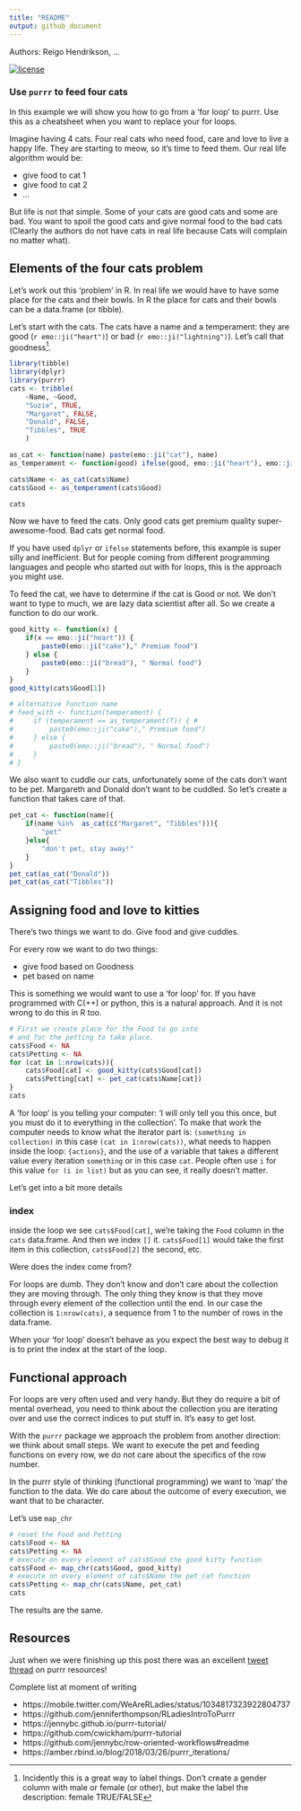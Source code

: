 ```yaml
---
title: "README"
output: github_document
---
```


Authors: Reigo Hendrikson, ...

[![license](https://img.shields.io/github/license/mashape/apistatus.svg)](https://choosealicense.com/licenses/mit/)

### Use `purrr` to feed four cats

In this example we will show you how to go from a 'for loop' to purrr. 
Use this as a cheatsheet when you want to replace your for loops.

Imagine having 4 cats. Four real cats who need food, care and love to live a happy life. They are starting to meow, so it's time to feed them. Our real life algorithm would be:

* give food to cat 1
* give food to cat 2
* ...

But life is not that simple. Some of your cats are good cats and some are bad. You want to spoil the good cats and give normal food to the bad cats (Clearly the authors do not have cats in real life because Cats will complain no matter what).

## Elements of the four cats problem

Let's work out this 'problem' in R. In real life we would have to have some place for the cats and their bowls. In R the place for cats and their bowls can be a data.frame (or tibble).

Let's start with the cats. The cats have a name and a temperament: they are good (`r emo::ji("heart")`) or bad (`r emo::ji("lightning")`). Let's call that goodness^[Incidently this is a great way to label things. Don't create a gender column with male or female (or other), but make the label the description: female TRUE/FALSE].

```r
library(tibble)
library(dplyr)
library(purrr)
cats <- tribble(
    ~Name, ~Good,
    "Suzie", TRUE,
    "Margaret", FALSE,
    "Donald", FALSE,
    "Tibbles", TRUE
    )

as_cat <- function(name) paste(emo::ji("cat"), name)
as_temperament <- function(good) ifelse(good, emo::ji("heart"), emo::ji("lightning"))

cats$Name <- as_cat(cats$Name)
cats$Good <- as_temperament(cats$Good)

cats
```
Now we have to feed the cats. Only good cats get premium quality super-awesome-food. Bad cats get normal food.

If you have used `dplyr` or `ifelse` statements before, this example is super silly and inefficient. But for people coming from different programming languages and people who started out with for loops, this is the approach you might use.

To feed the cat, we have to determine if the cat is Good or not. We don't want to type to much, we are lazy data scientist after all. So we create a function to do our work.

```r
good_kitty <- function(x) {
    if(x == emo::ji("heart")) {
        paste0(emo::ji("cake")," Premium food")
    } else {
        paste0(emo::ji("bread"), " Normal food")
    }
}
good_kitty(cats$Good[1])

# alternative function name
# feed_with <- function(temperament) {
#     if (temperament == as_temperament(T)) { # 
#         paste0(emo::ji("cake")," Premium food")
#     } else {
#         paste0(emo::ji("bread"), " Normal food")
#     }
# }
```

We also want to cuddle our cats, unfortunately some of the cats don't
want to be pet. Margareth and Donald don't want to be cuddled. 
So let's create a function that takes care of that.

```r
pet_cat <- function(name){
    if(name %in%  as_cat(c("Margaret", "Tibbles"))){
        "pet"
    }else{
        "don't pet, stay away!"
    }
}
pet_cat(as_cat("Donald"))
pet_cat(as_cat("Tibbles"))
```


## Assigning food and love to kitties

There's two things we want to do. Give food and give cuddles.

For every row we want to do two things:

* give food based on Goodness
* pet based on name

This is something we would want to use a 'for loop' for.
If you have programmed with C(++) or python, this is a natural 
approach. And it is not wrong to do this in R too.

```r
# First we create place for the Food to go into
# and for the petting to take place. 
cats$Food <- NA
cats$Petting <- NA
for (cat in 1:nrow(cats)){
    cats$Food[cat] <- good_kitty(cats$Good[cat])
    cats$Petting[cat] <- pet_cat(cats$Name[cat])
}
cats
```

A 'for loop' is you telling your computer: 'I will only tell you this
once, but you must do it to everything in the collection'. 
To make that work the computer needs to know what the iterator part
is: ` (something in collection)` in this case `(cat in 1:nrow(cats))`,
what needs to happen inside the loop: `{actions}`, and the use of a 
variable that takes a different value every iteration `something` or in this case `cat`. People often use `i` for this value `for (i in list)` but as you can see, it really doesn't matter.

Let's get into a bit more details

### index

inside the loop we see `cats$Food[cat]`, we're taking the `Food` column in the `cats` data.frame. And then we index `[]` it. 
`cats$Food[1]` would take the first item in this collection, `cats$Food[2]` the second, etc.

Were does the index come from?

For loops are dumb. They don't know and don't care about the collection
they are moving through. The only thing they know is that they move through every element of the collection until the end.
In our case the collection is `1:nrow(cats)`, a sequence from 1 to
the number of rows in the data.frame.

When your 'for loop' doesn't behave as you expect the best way to
debug it is to print the index at the start of the loop.

## Functional approach

For loops are very often used and very handy. But they do require a
bit of mental overhead, you need to think about the collection
you are iterating over and use the correct indices to put stuff in.
It's easy to get lost.

With the `purrr` package we approach the problem from another direction:
we think about small steps. We want to execute the pet and feeding functions on every row, we do not care about the specifics of the row number. 

In the purrr style of thinking (functional programming) we want to 'map' the function to the data. We do care about the outcome of every execution, we want that to be character.  

Let's use `map_chr`

```r
# reset the Food and Petting
cats$Food <- NA
cats$Petting <- NA
# execute on every element of cats$Good the good kitty function
cats$Food <- map_chr(cats$Good, good_kitty)
# execute on every element of cats$Name the pet_cat function
cats$Petting <- map_chr(cats$Name, pet_cat)
cats
```


The results are the same. 

## Resources

Just when we were finishing up this post there was an excellent [tweet thread](https://mobile.twitter.com/apreshill/status/1036986558887342080) on
purrr resources! 

Complete list at moment of writing

* https://mobile.twitter.com/WeAreRLadies/status/1034817323922804737
* https://github.com/jenniferthompson/RLadiesIntroToPurrr
* https://jennybc.github.io/purrr-tutorial/
* https://github.com/cwickham/purrr-tutorial
* https://github.com/jennybc/row-oriented-workflows#readme
* https://amber.rbind.io/blog/2018/03/26/purrr_iterations/

